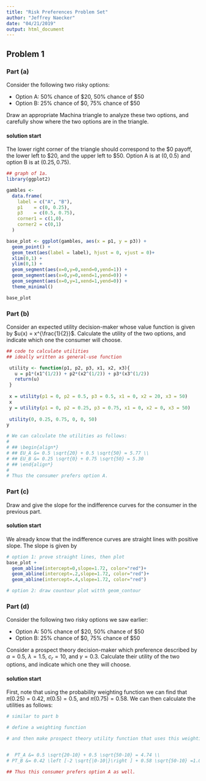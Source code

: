 ```yaml
---
title: "Risk Preferences Problem Set"
author: "Jeffrey Naecker"
date: "04/21/2019"
output: html_document
---
```


## Problem 1

### Part (a)

Consider the following two risky options:

+ Option A: 50% chance of \$20, 50% chance of \$50
+ Option B: 25% chance of \$0,  75% chance of \$50

Draw an appropriate Machina triangle to analyze these two options, and carefully show where the two options are in the triangle.

#### solution start

The lower right corner of the triangle should correspond to the \$0 payoff, the lower left to \$20, and the upper left to \$50.  Option A is at $(0, 0.5)$ and option B is at $(0.25, 0.75)$. 

```r
## graph of 1a.
library(ggplot2)

gambles <-
  data.frame(
    label = c("A", "B"),
    p1    = c(0, 0.25),
    p3    = c(0.5, 0.75),
    corner1 = c(1,0),
    corner2 = c(0,1)
  )

base_plot <- ggplot(gambles, aes(x = p1, y = p3)) +
  geom_point() +
  geom_text(aes(label = label), hjust = 0, vjust = 0)+
  xlim(0,1) +
  ylim(0,1) +
  geom_segment(aes(x=0,y=0,xend=0,yend=1)) +
  geom_segment(aes(x=0,y=0,xend=1,yend=0)) +
  geom_segment(aes(x=0,y=1,xend=1,yend=0)) +
  theme_minimal()

base_plot
```

### Part (b)

Consider an expected utility decision-maker whose value function is given by $u(x) = x^{\frac{1}{2}}$.  Calculate the utility of the two options, and indicate which one the consumer will choose.


```r
## code to calculate utilities
## ideally written as general-use function

 utility <- function(p1, p2, p3, x1, x2, x3){
   u = p1*(x1^(1/2)) + p2*(x2^(1/2)) + p3*(x3^(1/2))
   return(u)
 }
 
 x = utility(p1 = 0, p2 = 0.5, p3 = 0.5, x1 = 0, x2 = 20, x3 = 50)
 x
 y = utility(p1 = 0, p2 = 0.25, p3 = 0.75, x1 = 0, x2 = 0, x3 = 50)
 
 utility(0, 0.25, 0.75, 0, 0, 50)
y

# We can calculate the utilities as follows:
# 
# ## \begin{align*}
# ## EU_A &= 0.5 \sqrt{20} + 0.5 \sqrt{50} = 5.77 \\
# ## EU_B &= 0.25 \sqrt{0} + 0.75 \sqrt{50} = 5.30
# ## \end{align*}
# 
# Thus the consumer prefers option A.

```

### Part (c)

Draw and give the slope for the indifference curves for the consumer in the previous part.  

#### solution start

We already know that the indifference curves are straight lines with positive slope.  The slope is given by


```r
# option 1: prove straight lines, then plot
base_plot + 
  geom_abline(intercept=0,slope=1.72, color="red")+
  geom_abline(intercept=.2,slope=1.72, color="red")+
  geom_abline(intercept=.4,slope=1.72, color="red")

# option 2: draw countour plot witth geom_contour


```

### Part (d)

Consider the following two risky options we saw  earlier:

- Option A: 50% chance of \$20, 50% chance of \$50
- Option B: 25% chance of \$0, 75% chance of $50

Consider a prospect theory decision-maker which preference described by $\alpha = 0.5$, $\lambda = 1.5$, $c_r=10$, and $\gamma  = 0.3$.  Calculate their utility of the two options, and indicate which one they will choose.
	
	
#### solution start	
	
First, note that using the probability weighting function we can find that $\pi(0.25) = 0.42$, $\pi(0.5) = 0.5$, and $\pi(0.75) = 0.58$.  We can then calculate the utilities as follows:

```r
# similar to part b

# define a weighting function

# and then make prospect theory utility function that uses this weighting function


#  PT_A &= 0.5 \sqrt{20-10} + 0.5 \sqrt{50-10} = 4.74 \\
# PT_B &= 0.42 \left [-2 \sqrt{|0-10|}\right ] + 0.58 \sqrt{50-10} =1.01 % should be 1.5 not 2?

## Thus this consumer prefers option A as well.

```